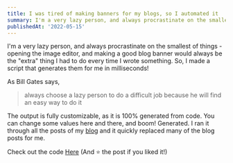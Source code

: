 ```yaml
---
title: I was tired of making banners for my blogs, so I automated it
summary: I'm a very lazy person, and always procrastinate on the smallest of things - opening the image editor, and making a good blog banner would always be the "extra" thing I had to do every time I wrote something. So, I made a script that generates them for me in milliseconds!
publishedAt: '2022-05-15'
---
```


I'm a very lazy person, and always procrastinate on the smallest of things - opening the image editor, and making a good blog banner would always be the "extra" thing I had to do every time I wrote something. So, I made a script that generates them for me in milliseconds!

As Bill Gates says,

> always choose a lazy person to do a difficult job because he will find an easy way to do it

The output is fully customizable, as it is 100% generated from code. You can change some values here and there, and boom! Generated. I ran it through all the posts of my [blog](https://blog.dhravya.dev) and it quickly replaced many of the blog posts for me.

Check out the code [Here](https://github.com/Dhravya/blog-banner-generator) (And ⭐ the post if you liked it!)
